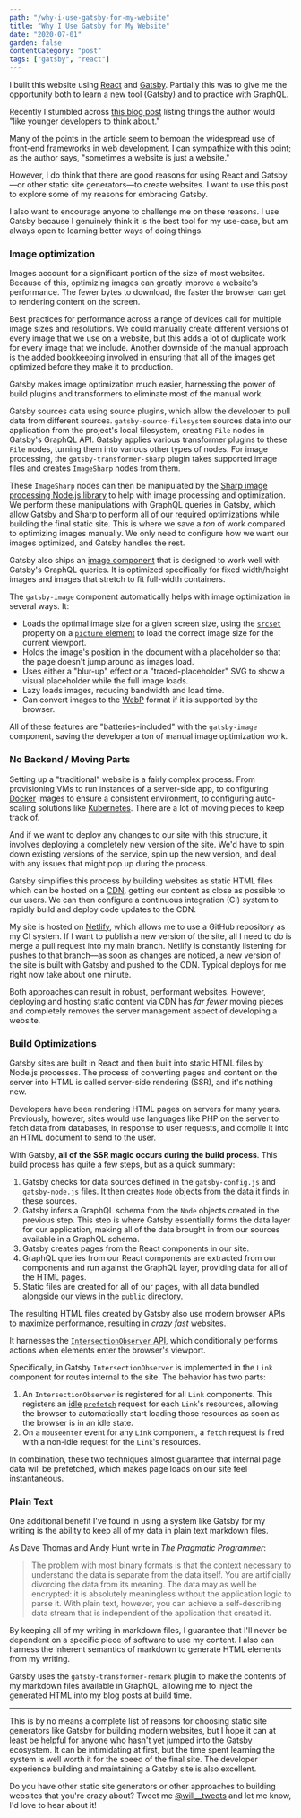 ```yaml
---
path: "/why-i-use-gatsby-for-my-website"
title: "Why I Use Gatsby for My Website"
date: "2020-07-01"
garden: false
contentCategory: "post"
tags: ["gatsby", "react"]
---
```


I built this website using [React](https://reactjs.org/) and [Gatsby](https://www.gatsbyjs.org/). Partially this was to give me the opportunity both to learn a new tool (Gatsby) and to practice with GraphQL.

Recently I stumbled across [this blog post](https://beesbuzz.biz/blog/2934-Advice-to-young-web-developers) listing things the author would "like younger developers to think about."

Many of the points in the article seem to bemoan the widespread use of front-end frameworks in web development. I can sympathize with this point; as the author says, "sometimes a website is just a website."

However, I do think that there are good reasons for using React and Gatsby&mdash;or other static site generators&mdash;to create websites. I want to use this post to explore some of my reasons for embracing Gatsby.

I also want to encourage anyone to challenge me on these reasons. I use Gatsby because I genuinely think it is the best tool for my use-case, but am always open to learning better ways of doing things.

### Image optimization

Images account for a significant portion of the size of most websites. Because of this, optimizing images can greatly improve a website's performance. The fewer bytes to download, the faster the browser can get to rendering content on the screen.

Best practices for performance across a range of devices call for multiple image sizes and resolutions. We could manually create different versions of every image that we use on a website, but this adds a lot of duplicate work for every image that we include. Another downside of the manual approach is the added bookkeeping involved in ensuring that all of the images get optimized before they make it to production.

Gatsby makes image optimization much easier, harnessing the power of build plugins and transformers to eliminate most of the manual work.

Gatsby sources data using source plugins, which allow the developer to pull data from different sources. `gatsby-source-filesystem` sources data into our application from the project's local filesystem, creating `File` nodes in Gatsby's GraphQL API. Gatsby applies various transformer plugins to these `File` nodes, turning them into various other types of nodes. For image processing, the `gatsby-transformer-sharp` plugin takes supported image files and creates `ImageSharp` nodes from them.

These `ImageSharp` nodes can then be manipulated by the [Sharp image processing Node.js library](https://github.com/lovell/sharp) to help with image processing and optimization. We perform these manipulations with GraphQL queries in Gatsby, which allow Gatsby and Sharp to perform all of our required optimizations while building the final static site. This is where we save a _ton_ of work compared to optimizing images manually. We only need to configure how we want our images optimized, and Gatsby handles the rest.

Gatsby also ships an [image component](https://www.gatsbyjs.org/packages/gatsby-image/) that is designed to work well with Gatsby's GraphQL queries. It is optimized specifically for fixed width/height images and images that stretch to fit full-width containers.

The `gatsby-image` component automatically helps with image optimization in several ways. It:

- Loads the optimal image size for a given screen size, using the [`srcset`](https://developer.mozilla.org/en-US/docs/Web/API/HTMLImageElement/srcset) property on a [`picture` element](https://developer.mozilla.org/en-US/docs/Web/HTML/Element/picture) to load the correct image size for the current viewport.
- Holds the image's position in the document with a placeholder so that the page doesn't jump around as images load.
- Uses either a "blur-up" effect or a "traced-placeholder" SVG to show a visual placeholder while the full image loads.
- Lazy loads images, reducing bandwidth and load time.
- Can convert images to the [WebP](https://developers.google.com/speed/webp/) format if it is supported by the browser.

All of these features are "batteries-included" with the `gatsby-image` component, saving the developer a ton of manual image optimization work.

### No Backend / Moving Parts

Setting up a "traditional" website is a fairly complex process. From provisioning VMs to run instances of a server-side app, to configuring [Docker](https://www.docker.com/) images to ensure a consistent environment, to configuring auto-scaling solutions like [Kubernetes](https://kubernetes.io/). There are a lot of moving pieces to keep track of.

And if we want to deploy any changes to our site with this structure, it involves deploying a completely new version of the site. We'd have to spin down existing versions of the service, spin up the new version, and deal with any issues that might pop up during the process.

Gatsby simplifies this process by building websites as static HTML files which can be hosted on a [CDN](https://developer.mozilla.org/en-US/docs/Glossary/CDN), getting our content as close as possible to our users. We can then configure a continuous integration (CI) system to rapidly build and deploy code updates to the CDN.

My site is hosted on [Netlify](https://www.netlify.com/), which allows me to use a GitHub repository as my CI system. If I want to publish a new version of the site, all I need to do is merge a pull request into my main branch. Netlify is constantly listening for pushes to that branch&mdash;as soon as changes are noticed, a new version of the site is built with Gatsby and pushed to the CDN. Typical deploys for me right now take about one minute.

Both approaches can result in robust, performant websites. However, deploying and hosting static content via CDN has _far fewer_ moving pieces and completely removes the server management aspect of developing a website.

### Build Optimizations

Gatsby sites are built in React and then built into static HTML files by Node.js processes. The process of converting pages and content on the server into HTML is called server-side rendering (SSR), and it's nothing new.

Developers have been rendering HTML pages on servers for many years. Previously, however, sites would use languages like PHP on the server to fetch data from databases, in response to user requests, and compile it into an HTML document to send to the user.

With Gatsby, **all of the SSR magic occurs during the build process**. This build process has quite a few steps, but as a quick summary:

1. Gatsby checks for data sources defined in the `gatsby-config.js` and `gatsby-node.js` files. It then creates `Node` objects from the data it finds in these sources.
2. Gatsby infers a GraphQL schema from the `Node` objects created in the previous step. This step is where Gatsby essentially forms the data layer for our application, making all of the data brought in from our sources available in a GraphQL schema.
3. Gatsby creates pages from the React components in our site.
4. GraphQL queries from our React components are extracted from our components and run against the GraphQL layer, providing data for all of the HTML pages.
5. Static files are created for all of our pages, with all data bundled alongside our views in the `public` directory.

The resulting HTML files created by Gatsby also use modern browser APIs to maximize performance, resulting in _crazy fast_ websites.

It harnesses the [`IntersectionObserver` API](https://developer.mozilla.org/en-US/docs/Web/API/Intersection_Observer_API), which conditionally performs actions when elements enter the browser's viewport.

Specifically, in Gatsby `IntersectionObserver` is implemented in the `Link` component for routes internal to the site. The behavior has two parts:

1. An `IntersectionObserver` is registered for all `Link` components. This registers an [idle](https://developer.mozilla.org/en-US/docs/Web/API/Window/requestIdleCallback) [`prefetch`](https://developer.mozilla.org/en-US/docs/Web/HTTP/Link_prefetching_FAQ) request for each `Link`'s resources, allowing the browser to automatically start loading those resources as soon as the browser is in an idle state.
2. On a `mouseenter` event for any `Link` component, a `fetch` request is fired with a non-idle request for the `Link`'s resources.

In combination, these two techniques almost guarantee that internal page data will be prefetched, which makes page loads on our site feel instantaneous.

### Plain Text

One additional benefit I've found in using a system like Gatsby for my writing is the ability to keep all of my data in plain text markdown files.

As Dave Thomas and Andy Hunt write in _The Pragmatic Programmer_:

> The problem with most binary formats is that the context necessary to understand the data is separate from the data itself. You are artificially divorcing the data from its meaning. The data may as well be encrypted: it is absolutely meaningless without the application logic to parse it. With plain text, however, you can achieve a self-describing data stream that is independent of the application that created it.

By keeping all of my writing in markdown files, I guarantee that I'll never be dependent on a specific piece of software to use my content. I also can harness the inherent semantics of markdown to generate HTML elements from my writing.

Gatsby uses the `gatsby-transformer-remark` plugin to make the contents of my markdown files available in GraphQL, allowing me to inject the generated HTML into my blog posts at build time.

---

This is by no means a complete list of reasons for choosing static site generators like Gatsby for building modern websites, but I hope it can at least be helpful for anyone who hasn't yet jumped into the Gatsby ecosystem. It can be intimidating at first, but the time spent learning the system is well worth it for the speed of the final site. The developer experience building and maintaining a Gatsby site is also excellent.

Do you have other static site generators or other approaches to building websites that you're crazy about? Tweet me [@will\_\_tweets](https://twitter.com/will__tweets) and let me know, I'd love to hear about it!
